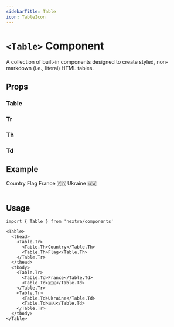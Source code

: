 ```yaml
---
sidebarTitle: Table
icon: TableIcon
---
```



# `<Table>` Component

A collection of built-in components designed to create styled, non-markdown
(i.e., literal) HTML tables.

## Props

### Table

<TSDoc componentName="Table" groupKeys="ComponentProps<'table'>" />

### Tr

<TSDoc componentName="Table.Tr" groupKeys="ComponentProps<'tr'>" />

### Th

<TSDoc componentName="Table.Th" groupKeys="ComponentProps<'th'>" />

### Td

<TSDoc componentName="Table.Td" groupKeys="ComponentProps<'td'>" />

## Example

<Table className="mt-6">
  <thead>
    <Table.Tr>
      <Table.Th>Country</Table.Th>
      <Table.Th>Flag</Table.Th>
    </Table.Tr>
  </thead>
  <tbody>
    <Table.Tr>
      <Table.Td>France</Table.Td>
      <Table.Td>🇫🇷</Table.Td>
    </Table.Tr>
    <Table.Tr>
      <Table.Td>Ukraine</Table.Td>
      <Table.Td>🇺🇦</Table.Td>
    </Table.Tr>
  </tbody>
</Table>

## Usage

```mdx
import { Table } from 'nextra/components'

<Table>
  <thead>
    <Table.Tr>
      <Table.Th>Country</Table.Th>
      <Table.Th>Flag</Table.Th>
    </Table.Tr>
  </thead>
  <tbody>
    <Table.Tr>
      <Table.Td>France</Table.Td>
      <Table.Td>🇫🇷</Table.Td>
    </Table.Tr>
    <Table.Tr>
      <Table.Td>Ukraine</Table.Td>
      <Table.Td>🇺🇦</Table.Td>
    </Table.Tr>
  </tbody>
</Table>
```
